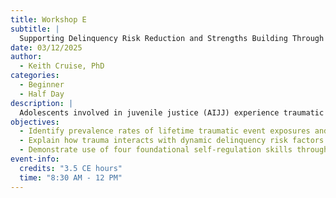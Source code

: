 ```yaml
---
title: Workshop E
subtitle: |
  Supporting Delinquency Risk Reduction and Strengths Building Through Trauma-specific Intervention: Self-Regulation and the TARGET Model
date: 03/12/2025
author:
  - Keith Cruise, PhD
categories: 
  - Beginner
  - Half Day
description: |
  Adolescents involved in juvenile justice (AIJJ) experience traumatic events and posttraumatic stress (PTSD) symptoms at extremely high rates, increasing risk for system entry and sustaining the likelihood of system involvement. Professionals acknowledge that trauma event exposure and PTSD symptoms interact with delinquency risk factors. However, knowledge of these associations often prevents professionals to develop comprehensive case plans that address trauma, support delinquency risk reduction, and building of strengths that can buffer against future system contact. The predominant model by which juvenile justice and mental health professionals conceptualize delinquency is through the Risk-Needs-Responsivity model.     Numerous research studies have supported that when treatment services are calibrated consistent with the Risk and Need Principles, greater recidivism reduction is achieved; however, this model fails to integrate trauma in a meaningful way. This workshop will provide a review of the available literature on trauma prevalence, highlight empirical findings addressing pathways to delinquency risk through both trauma and dynamic delinquency risk factors, and promote how problems with self-regulation, reduced personal control, and trauma-specific survival coping are key to integrating trauma into RNR based formulations and case plans.  Through didactic presentation and interactive exercises, this workshop will provide an overview of key concepts from Trauma Affect Regulation: A Guide for Education and Therapy (TARGET) to support how TARGET services when delivered in juvenile legal settings can support the goals of delinquency risk reduction and strengths promotion.   
objectives:
  - Identify prevalence rates of lifetime traumatic event exposures and PTSD among adolescents experiencing juvenile legal system involvement.
  - Explain how trauma interacts with dynamic delinquency risk factors and informs formulation and case planning through the Risk Needs Responsivity model.
  - Demonstrate use of four foundational self-regulation skills through the TARGET model and link use of skills to enhanced self-regulation, delinquency risk reduction, and strengths enhancement.
event-info:
  credits: "3.5 CE hours"
  time: "8:30 AM - 12 PM"
---
```

